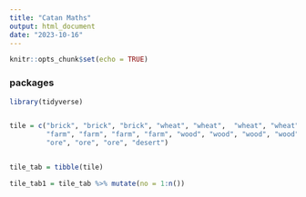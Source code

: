```yaml
---
title: "Catan Maths"
output: html_document
date: "2023-10-16"
---
```


```r
knitr::opts_chunk$set(echo = TRUE)
```
### packages

```r


library(tidyverse)



```


```r

tile = c("brick", "brick", "brick", "wheat", "wheat",  "wheat", "wheat", 
         "farm", "farm", "farm", "farm", "wood", "wood", "wood", "wood", 
         "ore", "ore", "ore", "desert")


tile_tab = tibble(tile)

tile_tab1 = tile_tab %>% mutate(no = 1:n())


```